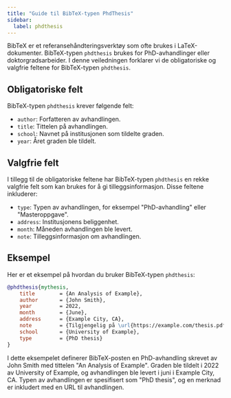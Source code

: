 ```yaml
---
title: "Guide til BibTeX-typen PhdThesis"
sidebar:
  label: phdthesis
---
```



BibTeX er et referansehåndteringsverktøy som ofte brukes i LaTeX-dokumenter. BibTeX-typen `phdthesis` brukes for PhD-avhandlinger eller doktorgradsarbeider. I denne veiledningen forklarer vi de obligatoriske og valgfrie feltene for BibTeX-typen `phdthesis`.

<CiteDrive/>

## Obligatoriske felt

BibTeX-typen `phdthesis` krever følgende felt:

-   `author`: Forfatteren av avhandlingen.
-   `title`: Tittelen på avhandlingen.
-   `school`: Navnet på institusjonen som tildelte graden.
-   `year`: Året graden ble tildelt.

## Valgfrie felt

I tillegg til de obligatoriske feltene har BibTeX-typen `phdthesis` en rekke valgfrie felt som kan brukes for å gi tilleggsinformasjon. Disse feltene inkluderer:

-   `type`: Typen av avhandlingen, for eksempel "PhD-avhandling" eller "Masteroppgave".
-   `address`: Institusjonens beliggenhet.
-   `month`: Måneden avhandlingen ble levert.
-   `note`: Tilleggsinformasjon om avhandlingen.

## Eksempel

Her er et eksempel på hvordan du bruker BibTeX-typen `phdthesis`:

```bibtex
@phdthesis{mythesis,
	title        = {An Analysis of Example},
	author       = {John Smith},
	year         = 2022,
	month        = {June},
	address      = {Example City, CA},
	note         = {Tilgjengelig på \url{https://example.com/thesis.pdf}},
	school       = {University of Example},
	type         = {PhD thesis}
}
```

I dette eksempelet definerer BibTeX-posten en PhD-avhandling skrevet av John Smith med tittelen "An Analysis of Example". Graden ble tildelt i 2022 av University of Example, og avhandlingen ble levert i juni i Example City, CA. Typen av avhandlingen er spesifisert som "PhD thesis", og en merknad er inkludert med en URL til avhandlingen.

